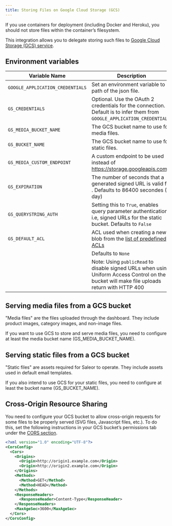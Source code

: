 ```yaml
---
title: Storing Files on Google Cloud Storage (GCS)
---
```


If you use containers for deployment (including Docker and Heroku), you should not store files within the container’s filesystem.

This integration allows you to delegate storing such files to [Google Cloud Storage (GCS) service](https://django-storages.readthedocs.io/en/latest/backends/gcloud.html).

## Environment variables

| Variable Name                    | Description                                                                                                               |
|----------------------------------|---------------------------------------------------------------------------------------------------------------------------|
| `GOOGLE_APPLICATION_CREDENTIALS` | Set an environment variable to a path of the json file.                                                                   |
| `GS_CREDENTIALS`                 | Optional. Use the OAuth 2 credentials for the connection. Default is to infer them from `GOOGLE_APPLICATION_CREDENTIALS`. |
| `GS_MEDIA_BUCKET_NAME`           | The GCS bucket name to use for media files.                                                                               |
| `GS_BUCKET_NAME`                 | The GCS bucket name to use for static files.                                                                              |
| `GS_MEDIA_CUSTOM_ENDPOINT`       | A custom endpoint to be used instead of https://storage.googleapis.com                                                    |
| `GS_EXPIRATION`                  | The number of seconds that a generated signed URL is valid for  . Defaults to 86400 secondes (1 day)                      |
| `GS_QUERYSTRING_AUTH`            | Setting this to `True`, enables query parameter authentication i.e, signed URLs for the static bucket. Defaults to `False`|
| `GS_DEFAULT_ACL`                 | ACL used when creating a new blob from the [list of predefined ACLs](https://cloud.google.com/storage/docs/access-control/lists#predefined-acl) |
|                                  | Defaults to `None`                                                                                                        |
|                                  | Note: Using `publicRead` to disable signed URLs when using Uniform Access Control on the bucket will make file uploads return with HTTP 400 |


## Serving media files from a GCS bucket

"Media files" are the files uploaded through the dashboard. They include product images, category images, and non-image files.

If you want to use GCS to store and serve media files, you need to configure at least the media bucket name (GS_MEDIA_BUCKET_NAME).

## Serving static files from a GCS bucket

"Static files" are assets required for Saleor to operate. They include assets used in default email templates.

If you also intend to use GCS for your static files, you need to configure at least the bucket name (GS_BUCKET_NAME).

## Cross-Origin Resource Sharing

You need to configure your GCS bucket to allow cross-origin requests for some files to be properly served (SVG files, Javascript files, etc.). To do this, set the following instructions in your GCS bucket’s permissions tab under the [CORS section](https://cloud.google.com/storage/docs/xml-api/put-bucket-cors).

```xml
<?xml version="1.0" encoding="UTF-8"?>
<CorsConfig>
  <Cors>
    <Origins>
      <Origin>http://origin1.example.com</Origin>
      <Origin>http://origin2.example.com</Origin>
    </Origins>
    <Methods>
      <Method>GET</Method>
      <Method>HEAD</Method>
    </Methods>
    <ResponseHeaders>
      <ResponseHeader>Content-Type</ResponseHeader>
    </ResponseHeaders>
    <MaxAgeSec>3600</MaxAgeSec>
  </Cors>
</CorsConfig>
```
